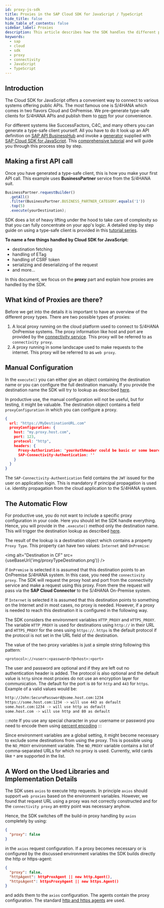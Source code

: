 ```yaml
---
id: proxy-js-sdk
title: Proxies in the SAP Cloud SDK for JavaScript / TypeScript
hide_title: false
hide_table_of_contents: false
sidebar_label: Proxies
description: This article describes how the SDK handles the different proxy options and how they are configured.
keywords:
  - sap
  - cloud
  - sdk
  - proxy
  - connectivity
  - JavaScript
  - TypeScript
---
```



## Introduction

The Cloud SDK for JavaScript offers a convenient way to connect to various systems offering public APIs.
The most famous one is S/4HANA which comes in two flavors Cloud and OnPremise.
We pre-generate type-safe clients for S/4HANA APIs and publish them to [npm](https://www.npmjs.com/search?q=%40sap%2Fcloud-sdk-vdm-*) for your convenience.

For different systems like SuccessFactors, C4C, and many others you can generate a type-safe client yourself.
All you have to do it look up an API definition on [SAP API BusinessHub](https://api.sap.com/) and invoke a [generator](../odata/generate-typed-odata-v2-and-v4-client-for-javascript-and-typescript) supplied with [SAP Cloud SDK for JavaScript](https://github.com/SAP/cloud-sdk-js).
This [comprehensive tutorial](https://developers.sap.com/tutorials/cloudsdk-js-generator.html) and will guide you through this process step by step.

## Making a first API call

Once you have generated a type-safe client, this is how you make your first API call.
This example uses **BusinessPartner** service from the S/4HANA suit.

```js
BusinessPartner.requestBuilder()
  .getAll()
  .filter(BusinessPartner.BUSINESS_PARTNER_CATEGORY.equals('1'))
  .top(5)
  .execute(yourDestination);
```

SDK does a lot of heavy lifting under the hood to take care of complexity so that you can fully concentrate on your app's logic.
A detailed step by step guide on using a type-safe client is provided in this [tutorial series](https://developers.sap.com/group.s4sdk-js-cloud-foundry.html).

**To name a few things handled by Cloud SDK for JavaScript:**

- destination fetching
- handling of ETag
- handling of CSRF token
- serializing and deserializing of the request
- and more...

In this document, we focus on the **proxy** part and explain how proxies are handled by the SDK.

## What kind of Proxies are there?

Before we get into the details it is important to have an overview of the different proxy types.
There are two possible types of proxies:

1. A local proxy running on the cloud platform used to connect to S/4HANA OnPremise systems.
   The proxy information like host and port are provided by the [connectivity service](https://help.sap.com/viewer/cca91383641e40ffbe03bdc78f00f681/Cloud/en-US/daca64dacc6148fcb5c70ed86082ef91.html#loiodaca64dacc6148fcb5c70ed86082ef91__services).
   This proxy will be referred to as `connectivity proxy`.
2. A proxy running in some landscape used to make requests to the internet.
   This proxy will be referred to as `web proxy`.

## Manual Configuration

In the `execute()` you can either give an object containing the destination name or you can configure the full destination manually.
If you provide the destination name the SDK will try to lookup as described [here](destination.mdx).

In productive use, the manual configuration will not be useful, but for testing, it might be valuable.
The destination object contains a field `proxyConfiguration` in which you can configure a proxy.

```json
{
  url: "https://MyDestinationURL.com"
  proxyConfiguration: {
    host: "my.proxy.host.com",
    port: 123,
    protocol: "http",
    headers: {
      Proxy-Authorization: 'yourAuthHeader could be basic or some bearer token',
      SAP-Connectivity-Authentication: ''
    }
  }
}
```

The `SAP-Connectivity-Authentication` field contains the `JWT` issued for the user on application login.
This is mandatory if principal propagation is used i.e. identity propagation from the cloud application to the S/4HANA system.

## The Automatic Flow

For productive use, you do not want to include a specific proxy configuration in your code.
Here you should let the SDK handle everything.
Hence, you will provide in the `.execute()` method only the destination name.
This will trigger the destination lookup as described [here](destination-js-sdk).

The result of the lookup is a destination object which contains a property `Proxy Type`.
This property can have two values: `Internet` and `OnPremise`:

<img alt="Destination in CF" src={useBaseUrl('img/proxyTypeDestination.png')} />

if `OnPremise` is selected it is assumed that this destination points to an OnPremise S/4HANA system.
In this case, you need the `connectivity proxy`.
The SDK will request the proxy host and port from the connectivity service and make a request using this proxy.
From there the request will pass via the **SAP Cloud Connector** to the S/4HANA On-Premise system.

If `Internet` is selected it is assumed that this destination points to something on the Internet and in most cases, no proxy is needed.
However, if a proxy is needed to reach this destination it is configured in the following way.

The SDK considers the environment variables `HTTP_PROXY` and `HTTPS_PROXY`.
The variable `HTTP_PROXY` is used for destinations using `http://` in their URL and `HTTPS_PROXY` for the ones using `https://`.
`https` is the default protocol if the protocol is not set in the URL field of the destination.

The value of the two proxy variables is just a simple string following this pattern:

```
<protocol>://<user>:<password>?@<host>:<port>
```

The user and password are optional and if they are left out no authentication header is added.
The protocol is also optional and the default value is `http` since most proxies do not use an encryption layer for communication.
The default for the port is `80` for `http` and `443` for `https`. Example of a valid values would be:

```bash script
http://John:SecurePassword@some.host.com:1234
https://some.host.com:1234 -> will use 443 as default
some.host.com:1234 -> will use http as default
some.host.com -> will use http and 80 as default
```

:::note
If you use any special character in your username or password you need to encode them using [percent encoding](https://en.wikipedia.org/wiki/Percent-encoding)
:::

Since environment variables are a global setting, it might become necessary to exclude some destinations from using the proxy.
This is possible using the `NO_PROXY` environment variable.
The `NO_PROXY` variable contains a list of comma-separated URLs for which no proxy is used.
Currently, wild cards like `*` are supported in the list.

## A Word on the Used Libraries and Implementation Details

The SDK uses `axios` to execute http requests.
In principle `axios` should support `web proxies` based on the environment variables.
However, we found that request URL using a proxy was not correctly constructed and for the `connectivity proxy` an entry point was necessary anyhow.

Hence, the SDK switches off the build-in proxy handling by `axios` completely by using:

```json
{
  "proxy": false
}
```

in the `axios` request configuration.
If a proxy becomes necessary or is configured by the discussed environment variables the SDK builds directly the http or https-agent:

```json
{
  "proxy": false,
  "httpAgent": httpProxAgent || new http.Agent(),
  "httpsAgent": httpsProxyAgent || new https.Agent()
}
```

and adds them to the `axios` configuration. The agents contain the proxy configuration.
The standard [http and https agents](https://www.npmjs.com/package/http-proxy-agent) are used.
